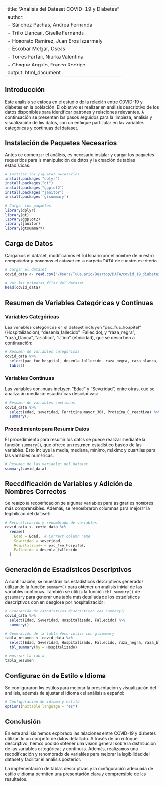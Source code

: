
---
title: "Análisis del Dataset COVID-19 y Diabetes"
author: 
  - Sánchez Pachas, Andrea Fernanda
  - Trillo Llancari, Giselle Fernanda
  - Honorato Ramirez, Juan Eros Izzarmaly
  - Escobar Melgar, Oseas
  - Torres Farfán, Niurka Valentina
  - Choque Angulo, Franco Rodrigo
output: html_document
---

## Introducción

Este análisis se enfoca en el estudio de la relación entre COVID-19 y diabetes en la población. El objetivo es realizar un análisis descriptivo de los datos disponibles para identificar patrones y relaciones relevantes. A continuación se presentan los pasos seguidos para la limpieza, análisis y visualización de los datos, con un enfoque particular en las variables categóricas y continuas del dataset.

## Instalación de Paquetes Necesarios

Antes de comenzar el análisis, es necesario instalar y cargar los paquetes requeridos para la manipulación de datos y la creación de tablas estadísticas.

```r
# Instalar los paquetes necesarios
install.packages("dplyr")
install.packages("gt")
install.packages("ggplot2")
install.packages("janitor")
install.packages("gtsummary")

# Cargar los paquetes
library(dplyr)
library(gt)
library(ggplot2)
library(janitor)
library(gtsummary)
```

## Carga de Datos
Cargamos el dataset, modificamos el TuUsuario por el nombre de nuestro computador y ponemos el dataset en la carpeta DATA de nuestro escritorio. 
```r
# Cargar el dataset
covid_data <- read.csv("/Users/TuUsuario/Desktop/DATA/covid_19_diabetes.csv")

# Ver las primeras filas del dataset
head(covid_data)
```

## Resumen de Variables Categóricas y Continuas

### Variables Categóricas

Las variables categóricas en el dataset incluyen "pac_fue_hospital" (Hospitalización), "desenla_fallecido" (Fallecido), y "raza_negra", "raza_blanca", "asiatico", "latino" (etnicidad), que se describen a continuación:

```r
# Resumen de variables categóricas
covid_data %>% 
  select(pac_fue_hospital, desenla_fallecido, raza_negra, raza_blanca, asiatico, latino) %>% 
  table()
```

### Variables Continuas

Las variables continuas incluyen "Edad" y "Severidad", entre otras, que se analizarán mediante estadísticas descriptivas:

```r
# Resumen de variables continuas
covid_data %>% 
  select(edad, severidad, Ferritina_mayor_300, Proteína_C_reactiva) %>% 
  summary()
```

### Procedimiento para Resumir Datos

El procedimiento para resumir los datos se puede realizar mediante la función `summary()`, que ofrece un resumen estadístico básico de las variables. Esto incluye la media, mediana, mínimo, máximo y cuartiles para las variables numéricas.

```r
# Resumen de las variables del dataset
summary(covid_data)
```

## Recodificación de Variables y Adición de Nombres Correctos

Se realizó la recodificación de algunas variables para asignarles nombres más comprensibles. Además, se renombraron columnas para mejorar la legibilidad del dataset:

```r
# Recodificación y renombrado de variables
covid_data <- covid_data %>% 
  rename(
    Edad = Edad,  # Correct column name
    Severidad = severidad,
    Hospitalizado = pac_fue_hospital,
    Fallecido = desenla_fallecido
  )
```

## Generación de Estadísticos Descriptivos

A continuación, se muestran los estadísticos descriptivos generados utilizando la función `summary()` para obtener un análisis inicial de las variables continuas. También se utiliza la función `tbl_summary()` de `gtsummary` para generar una tabla más detallada de los estadísticos descriptivos con un desglose por hospitalización:

```r
# Generación de estadísticos descriptivos con summary()
covid_data %>% 
  select(Edad, Severidad, Hospitalizado, Fallecido) %>% 
  summary()

# Generación de la tabla descriptiva con gtsummary
tabla_resumen <- covid_data %>%
  select(Edad, Severidad, Hospitalizado, Fallecido, raza_negra, raza_blanca, asiatico, latino) %>%
  tbl_summary(by = Hospitalizado)

# Mostrar la tabla
tabla_resumen
```

## Configuración de Estilo e Idioma

Se configuraron los estilos para mejorar la presentación y visualización del análisis, además de ajustar el idioma del análisis a español:

```r
# Configuración de idioma y estilo
options(huxtable.language = "es")
```

## Conclusión

En este análisis hemos explorado las relaciones entre COVID-19 y diabetes utilizando un conjunto de datos detallado. A través de un enfoque descriptivo, hemos podido obtener una visión general sobre la distribución de las variables categóricas y continuas. Además, realizamos una recodificación y renombrado de variables para mejorar la legibilidad del dataset y facilitar el análisis posterior.

La implementación de tablas descriptivas y la configuración adecuada de estilo e idioma permiten una presentación clara y comprensible de los resultados.
